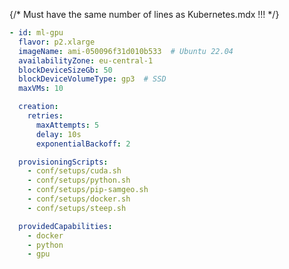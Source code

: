 {/* Must have the same number of lines as Kubernetes.mdx !!! */}
```yaml
- id: ml-gpu
  flavor: p2.xlarge
  imageName: ami-050096f31d010b533  # Ubuntu 22.04
  availabilityZone: eu-central-1
  blockDeviceSizeGb: 50
  blockDeviceVolumeType: gp3  # SSD
  maxVMs: 10

  creation:
    retries:
      maxAttempts: 5
      delay: 10s
      exponentialBackoff: 2

  provisioningScripts:
    - conf/setups/cuda.sh
    - conf/setups/python.sh
    - conf/setups/pip-samgeo.sh
    - conf/setups/docker.sh
    - conf/setups/steep.sh

  providedCapabilities:
    - docker
    - python
    - gpu
```
